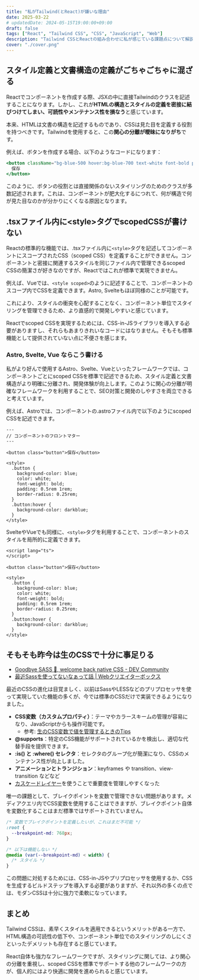 ```yaml
---
title: "私がTailwind(とReact)が嫌いな理由"
date: 2025-03-22
# updatedDate: 2024-05-15T19:00:00+09:00
draft: false
tags: ["React", "Tailwind CSS", "CSS", "JavaScript", "Web"]
description: "Tailwind CSSとReactの組み合わせに私が感じている課題点について解説します。スタイル定義と文書構造の混在、scoped CSSの利用に関する不満、そしてAstro, Svelte, Vueといった他のフレームワークとの比較などです"
cover: "./cover.png"
---
```


## スタイル定義と文書構造の定義がごちゃごちゃに混ざる

Reactでコンポーネントを作成する際、JSXの中に直接Tailwindのクラスを記述することになります。しかし、これが**HTMLの構造とスタイルの定義を密接に結びつけてしまい、可読性やメンテナンス性を損なう**と感じています。

本来、HTMLは文書の構造を記述するものであり、CSSは見た目を定義する役割を持つべきです。Tailwindを使用すると、この**関心の分離が曖昧になりがち**です。

例えば、ボタンを作成する場合、以下のようなコードになります：

```jsx
<button className="bg-blue-500 hover:bg-blue-700 text-white font-bold py-2 px-4 rounded">
  保存
</button>
```

このように、ボタンの役割とは直接関係のないスタイリングのためのクラスが多数記述されます。これは、コンポーネントが肥大化するにつれて、何が構造で何が見た目なのかが分かりにくくなる原因となります。

## .tsxファイル内に\<style\>タグでscopedCSSが書けない

Reactの標準的な機能では、.tsxファイル内に`<style>`タグを記述してコンポーネントにスコープされたCSS（scoped CSS）を定義することができません。コンポーネントと密接に関連するスタイルを同じファイル内で管理できるscoped CSSの簡潔さが好きなのですが、Reactではこれが標準で実現できません。

例えば、Vueでは、`<style scoped>`のように記述することで、コンポーネントのスコープ内でCSSを定義できます。Astro, Svelteもほぼ同様のことが可能です。

これにより、スタイルの衝突を心配することなく、コンポーネント単位でスタイリングを管理できるため、より直感的で開発しやすいと感じています。

Reactでscoped CSSを実現するためには、CSS-in-JSライブラリを導入する必要がありますし、それらもあまりきれいなコードにはなりません。そもそも標準機能として提供されていない点に不便さを感じます。

### Astro, Svelte, Vue ならこう書ける

私がより好んで使用するAstro、Svelte、Vueといったフレームワークでは、コンポーネントごとにscoped CSSを標準で記述できるため、スタイル定義と文書構造がより明確に分離され、開発体験が向上します。このように関心の分離が明確なフレームワークを利用することで、SEO対策と開発のしやすさを両立できると考えています。

例えば、Astroでは、コンポーネントの.astroファイル内で以下のようにscoped CSSを記述できます。

```astro
---
// コンポーネントのフロントマター
---

<button class="button">保存</button>

<style>
  .button {
    background-color: blue;
    color: white;
    font-weight: bold;
    padding: 0.5rem 1rem;
    border-radius: 0.25rem;
  }
  .button:hover {
    background-color: darkblue;
  }
</style>
```

SvelteやVueでも同様に、`<style>`タグを利用することで、コンポーネントのスタイルを局所的に定義できます。

```astro
<script lang="ts">
</script>

<button class="button">保存</button>

<style>
  .button {
    background-color: blue;
    color: white;
    font-weight: bold;
    padding: 0.5rem 1rem;
    border-radius: 0.25rem;
  }
  .button:hover {
    background-color: darkblue;
  }
</style>
```

## そもそも昨今は生のCSSで十分に事足りる

- [Goodbye SASS 👋, welcome back native CSS - DEV Community](https://dev.to/karsten_biedermann/goodbye-sass-welcome-back-native-css-cf)
- [最近Sassを使ってないなぁって話 | Webクリエイターボックス](https://www.webcreatorbox.com/blog/bye-sass)

最近のCSSの進化は目覚ましく、以前はSassやLESSなどのプリプロセッサを使って実現していた機能の多くが、今では標準のCSSだけで実装できるようになりました。

* **CSS変数（カスタムプロパティ）**：テーマやカラースキームの管理が容易になり、JavaScriptからも操作可能です。
    * 参考: [生のCSS変数で値を管理するときのTips](https://zenn.dev/psephopaiktes/scraps/496efc26afdb73)
* **@supports**：特定のCSS機能がサポートされているかを検出し、適切な代替手段を提供できます。
* **:is() と :where() セレクタ**：セレクタのグループ化が簡潔になり、CSSのメンテナンス性が向上しました。
* **アニメーションとトランジション**：keyframes や transition、view-transition などなど
* [カスケードレイヤー](https://azukiazusa.dev/blog/manage-styles-structurally-with-css-cascade-layer/)を使うことで重要度を管理しやすくなった

唯一の課題として、ブレイクポイントを変数で管理できない問題があります。メディアクエリ内でCSS変数を使用することはできますが、ブレイクポイント自体を変数化することはまだ標準ではサポートされていません。

```css
/* 変数でブレイクポイントを定義したいが、これはまだ不可能 */
:root {
  --breakpoint-md: 768px;
}

/* 以下は機能しない */
@media (var(--breakpoint-md) < width) {
  /* スタイル */
}
```

この問題に対処するためには、CSS-in-JSやプリプロセッサを使用するか、CSSを生成するビルドステップを導入する必要がありますが、それ以外の多くの点では、モダンCSSは十分に強力で柔軟になっています。

## まとめ

Tailwind CSSは、素早くスタイルを適用できるというメリットがある一方で、HTML構造の可読性の低下や、コンポーネント単位でのスタイリングのしにくさといったデメリットも存在すると感じています。

React自体も強力なフレームワークですが、スタイリングに関しては、より関心の分離を重視し、scoped CSSを標準でサポートする他のフレームワークの方が、個人的にはより快適に開発を進められると感じています。
